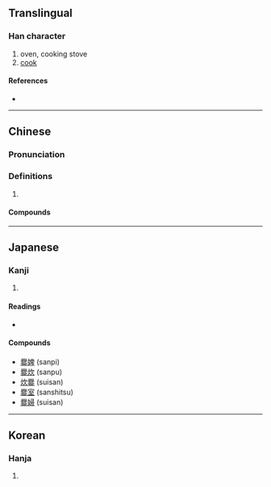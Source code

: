 {{character info/new}}
==Translingual==

===Han character===
{{Han char|rn=86|rad=火|as=25|sn=29|four=77809|canj=HBDDF}}

# oven, cooking stove
# [[cook]]

====References====
* {{Han ref|kx=0688.210|dkj=19648|dj=1101.080|hdz=32251.030|uh=7228|ud=29224|bh=C679|bd=50809}}

----

==Chinese==
{{zh-forms}}

===Pronunciation===
{{zh-pron
|m=cuàn
|c=cyun3
|mn=ml:chhoàn
|mc=y
|oc=y
|cat=
}}

===Definitions===
{{zh-hanzi}}

# {{rfdef|zh}}

====Compounds====
{{zh-der|另起煙爨|五花爨弄|同爨|同居各爨|執爨|分爨|炊骨爨骸|煙爨|爨下|爨寶子碑|稱柴而爨|稱薪而爨|析爨|析骸以爨|炊爨|異爨|爨龍顏碑|爨桂炊玉|爨室|爨婢|炊金爨玉|樵蘇不爨|爨婦|析骨以爨|踏爨|蹈爨|爨底下}}

----

==Japanese==

===Kanji===
{{ja-kanji|grade=|rs=火25}}

# {{defn|lang=ja|sort=火25}}

====Readings====
* {{ja-readings|on=[[さん]] (san)|kun=[[かしぐ]] (kashigu), [[かまど]] (kamado), īkashi(gu)}}

====Compounds====
* [[爨婢]] (sanpi)
* [[爨炊]] (sanpu)
* [[炊爨]] (suisan)
* [[爨室]] (sanshitsu)
* [[爨婦]] (suisan)

----

==Korean==

===Hanja===
{{ko-hanja|hangeul=찬|eumhun=부뚜막|rv=chan|mr=ch'an|y=chan|ehrv=buttumak|ehmr=puttumak|ehy=puttwumak}}

# {{defn|lang=ko|sort=火25}}